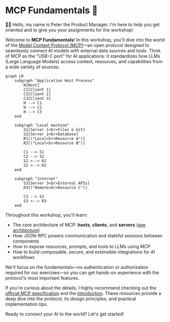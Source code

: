 # MCP Fundamentals 🧱

👨‍💼 Hello, my name is Peter the Product Manager. I'm here to help you get
oriented and to give you your assignments for the workshop!

Welcome to **MCP Fundamentals**! In this workshop, you'll dive into the world of
the
[Model Context Protocol (MCP)](https://modelcontextprotocol.io/specification/2025-06-18)—an
open protocol designed to seamlessly connect AI models with external data
sources and tools. Think of MCP as the "USB-C port" for AI applications: it
standardizes how LLMs (Large Language Models) access context, resources, and
capabilities from a wide variety of sources.

```mermaid
graph LR
	subgraph "Application Host Process"
		H[Host]
		C1[Client 1]
		C2[Client 2]
		C3[Client 3]
		H --> C1
		H --> C2
		H --> C3
	end

	subgraph "Local machine"
		S1[Server 1<br>Files & Git]
		S2[Server 2<br>Database]
		R1[("Local<br>Resource A")]
		R2[("Local<br>Resource B")]

		C1 --> S1
		C2 --> S2
		S1 <--> R1
		S2 <--> R2
	end

	subgraph "Internet"
		S3[Server 3<br>External APIs]
		R3[("Remote<br>Resource C")]

		C3 --> S3
		S3 <--> R3
	end
```

Throughout this workshop, you'll learn:

- The core architecture of MCP: **hosts**, **clients**, and **servers**
  ([see architecture](https://modelcontextprotocol.io/specification/2025-06-18/architecture))
- How JSON-RPC powers communication and stateful sessions between components
- How to expose resources, prompts, and tools to LLMs using MCP
- How to build composable, secure, and extensible integrations for AI workflows

We'll focus on the fundamentals—no authentication or authorization required for
our exercises—so you can get hands-on experience with the protocol's most
important features.

If you're curious about the details, I highly recommend checking out the
[official MCP specification](https://modelcontextprotocol.io/specification/2025-06-18)
and the [introduction](https://modelcontextprotocol.io/introduction). These
resources provide a deep dive into the protocol, its design principles, and
practical implementation tips.

Ready to connect your AI to the world? Let's get started!
